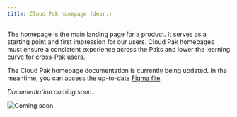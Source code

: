 ```yaml
---
title: Cloud Pak homepage (depr.)
---
```


<PageDescription>


The homepage is the main landing page for a product. It serves as a starting point and first impression for our users. Cloud Pak homepages must ensure a consistent experience across the Paks and lower the learning curve for cross-Pak users.

</PageDescription>

<InlineNotification>

The Cloud Pak homepage documentation is currently being updated. In the meantime, you can access the up-to-date [Figma file](https://www.figma.com/file/HSYMzrfOSjBPiTakDiZUgI/Cloud-Pak-Homepage?node-id=0%3A1).

</InlineNotification>

_Documentation coming soon..._

<Row>
  <Column colMd={3} colLg={3}>

![Coming soon](images/none.svg)

  </Column>
</Row>  